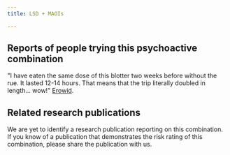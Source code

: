 ---
title: LSD + MAOIs

---

## Reports of people trying this psychoactive combination

"I have eaten the same dose of this blotter two weeks before without the rue. It lasted 12-14 hours. That means that the trip literally doubled in length... wow!" [Erowid](https://erowid.org/experiences/exp.php?ID=66995).


## Related research publications

We are yet to identify a research publication reporting on this combination. If you know of a publication that demonstrates the risk rating of this combination, please share the publication with us.



